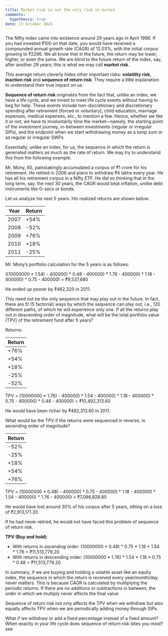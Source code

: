 ```yaml
---
title: Market risk is not the only risk in market
comments: 
  hypothesis: true
date: 13 October 2024
---
```


The Nifty index came into existence around 29 years ago in April 1996. If you had invested ₹100 on that date, you would have received a compounded annual growth rate (CAGR) of 12.03%, with the initial corpus growing to ₹2296. We all know that in the future, the return may be lower, higher, or even the same. We are blind to the future return of the index, say, after another 29 years; this is what we may call **market risk**.

This average return cleverly hides other important risks: **volatility risk, inaction risk** and **sequence of return risk**. They require a little explanation to understand their true impact on us.

**Sequence of return risk** originates from the fact that, unlike an index, we have a life cycle, and we invest to meet life cycle events without having to beg for help. These events include non-discretionary and discretionary spending after retirement (forced or voluntary), child education, marriage expenses, medical expenses, etc., to mention a few. Hence, whether we like it or not, we have to involuntarily time the market—namely, the starting point of the investment journey, in-between investments (regular or irregular SIPs), and the endpoint when we start withdrawing money as a lump sum or as regular or irregular SWPs.

Essentially, unlike an index, for us, the sequence in which the return is generated matters as much as the rate of return. We may try to understand this from the following example.

Mr. Mony, 65, painstakingly accumulated a corpus of ₹1 crore for his retirement. He retired in 2006 and plans to withdraw ₹4 lakhs every year. He has all his retirement corpus in a Nifty ETF. He did so thinking that in the long term, say, the next 30 years, the CAGR would beat inflation, unlike debt instruments like G-secs or bonds.

Let us analyze his next 5 years. His realized returns are shown below:

| Year | Return |
|------|--------|
| 2007 | +54%   |
| 2008 | -52%   |
| 2009 | +76%   |
| 2010 | +18%   |
| 2011 | -25%   |

Mr. Mony's portfolio calculation for the 5 years is as follows:

((10000000 \* 1.54) - 400000) \* 0.48 - 400000) \* 1.76 - 400000) \* 1.18 - 400000) \* 0.75 - 400000) = ₹9,537,680

He ended up poorer by ₹462,320 in 2011.

This need not be the only sequence that may play out in the future. In fact, there are 5! (5 factorial) ways by which the sequence can play out, i.e., 120 different paths, of which he will experience only one. If all the returns play out in descending order of magnitude, what will be the total portfolio value (TPV) of the retirement fund after 5 years?

Returns:

| Return |
|--------|
| +76%   |
| +54%   |
| +18%   |
| -25%   |
| -52%   |

TPV = (10000000 \* 1.76) - 400000) \* 1.54 - 400000) \* 1.18 - 400000) \* 0.75 - 400000) \* 0.48 - 400000) = ₹10,492,313.60

He would have been richer by ₹492,313.60 in 2011.

What would be the TPV if the returns were sequenced in reverse, in ascending order of magnitude?

| Return |
|--------|
| -52%   |
| -25%   |
| +18%   |
| +54%   |
| +76%   |

TPV = (10000000 \* 0.48) - 400000) \* 0.75 - 400000) \* 1.18 - 400000) \* 1.54 - 400000) \* 1.76 - 400000) = ₹7,086,828.80

He would have lost around 30% of his corpus after 5 years, sitting on a loss of ₹2,913,171.20.

If he had never retired, he would not have faced this problem of sequence of return risk.

**TPV (Buy and hold)**:

-   With returns in ascending order: (10000000 \* 0.48) \* 0.75 \* 1.18 \* 1.54 \* 1.76 = ₹11,513,779.20
-   With returns in descending order: (10000000 \* 1.76) \* 1.54 \* 1.18 \* 0.75 \* 0.48 = ₹11,513,779.20

In summary, if we are buying and holding a volatile asset like an equity index, the sequence in which the return is received every year/month/day never matters. This is because CAGR is calculated by multiplying the periodic returns. If there are no additions or subtractions in between, the order in which we multiply never affects the final value.

::: callout-tip
Sequence of return risk not only affects the TPV when we withdraw but also equally affects TPV when we are periodically adding money through SIPs.
:::

What if we withdraw or add a fixed percentage instead of a fixed amount? When exactly in your life cycle does sequence of return risk bites you most? see
